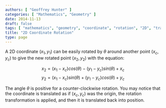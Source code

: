 ```yaml
---
authors: [ "Geoffrey Hunter" ]
categories: [ "Mathematics", "Geometry" ]
date: 2014-11-13
draft: false
tags: [ "mathematics", "geometry", "coordinate", "rotation", "2D", "transformation" ]
title: "2D Coordinate Rotation"
type: page
---
```



<WarningIsNotes />

A 2D coordinate $(x_1, y_1)$ can be easily rotated by $\theta$ around another point $(x_c, y_c)$ to give the new rotated point $(x_2, y_2)$ with the equation:

$$x_2 = (x_1 - x_c) cos(\theta) - (y_1 - y_c) sin(\theta) + x_c$$
$$y_2 = (x_1 - x_c) sin(\theta) + (y_1 - y_c) cos(\theta) + y_c$$

The angle $\theta$ is positive for a counter-clockwise rotation. You may notice that the coordinate is translated as if $(x_c, y_c)$ was the origin, the rotation transformation is applied, and then it is translated back into position.
